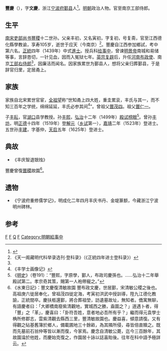 {{明清人物信息框
| 姓名 = 豐慶
| 原名 =
| 圖片名稱= 
| 圖片大小 = 170px
| 圖片說明 = 
| 最高職務 = 南京兵部右侍郎
| 國家 = 大明
| 籍貫 = [[浙江|浙江]][[鄞縣|鄞縣]]
| 族裔 = 漢族
| 字號 = 字文慶
| 諡號 = 
| 出生日期 = [[永樂|永樂]]十二年（1413年）
| 出生地點 = [[浙江|浙江]][[鄞縣|鄞縣]]
| 逝世日期 = 卒年不詳
| 逝世地點 = 
| 墓葬 = 
| 配偶 =
| 親屬 = （孫）[[豐熙|豐熙]]、（曾孫）[[豐坊|豐坊]]
| 出身 = 
*正統四年己未科進士
| 經歷 = 
| 著作 =
}}

'''豐慶'''（{{bd|1413年||？}}），字'''文慶'''，浙江[[宁波府|宁波府]][[鄞县|鄞县]]人<ref name="feng">{{cite book|title=《水東日記》 |author=葉盛 |chapter=卷二十九}}</ref>。[[明朝|明朝]]政治人物。官至南京工部侍郎。

==生平==
[[南宋|南宋]][[吏部尚书|吏部尚书]][[豐稷|豐稷]]十二世孙。父亲丰初，又名寅初，字复初，号复斋，官至江西德化縣學教谕，享寿105岁，逝世于应天（今南京）<ref>《天一阁藏明代科举录选刊·登科录》（《正統四年进士登科录》）</ref>。豐慶自江西参加鄉試，考中第六名。[[正统_(年号)|正統]]四年（1439年）中式[[進士|進士]]。授兵科[[给事中|给事中]]，曾谏[[明景帝|明景帝]]南城和易储等事，言辞恳切，一针见血，因而入冤狱七年。[[英宗复辟|英宗复辟]]后，升任[[河南|河南]][[布政使|布政使]]、南京[[工部侍郎|工部右侍郎]]<ref name="feng"/>，因廉洁而闻名。因家族累世为鄞县人，想将父亲归葬鄞县，于是辞官归里，定居甬上。

==家族==

家族自北宋累世官宦，[[全祖望|全祖望]]称“世知甬上四大姓，重圭累衮，丰氏与其一，而不知三百年之学统，绵绵延延，丰氏必参其间<ref>《丰学士画像记》</ref>”。曾祖父[[豐茂四|豐茂四]]。祖父[[豐仁一|豐仁一]]。

子[[丰耘|丰耘]]，官[[湖口|湖口]]县学教授。孙[[丰熙|丰熙]]，[[弘治|弘治]]十二年（1499年）[[殿试|殿试]][[榜眼|榜眼]]<ref>《[[明史|明史]]》（卷191）：“豐熙，字原學，鄞人，布政司慶孫也。……弘治十二年舉殿試第二。孝宗奇其策，賜第一人袍帶寵之。”</ref>。曾孙[[丰坊|丰坊]]，明[[正德_(明朝)|正德]]十四年（1519年）登[[解元|解元]]（[[乡试|乡试]]第一），[[嘉靖|嘉靖]]二年（1523年）登进士。五世孙[[丰建|丰建]]，字基仲，[[天启|天启]]五年（1625年）登进士。

==典故==
* 《丰庆智退银烛》

豐慶曾復[[豐稷|豐稷]]故園<ref>《水東日記》：豐文慶復清敏故園 豐布政文慶，世居鄞，宋清敏公稷之後也。高祖庚六徙居奉化，曾祖茂四徙定海，考寅初洪武中授訓導，陞九江德化教諭，正統間卒。慶扶柩還鄞，將合葬祖塋，訪遺墓故址，無知者。僑寓無聊，有語慶者曰：「大卿橋南廢紫清觀地，實城西之勝，盍圖之？」道遇卜者，得「豐」之「革」，慶喜曰：「卦符吾姓，意者地必吾所有乎？」繼而得元袁學士桷所修郡志，雲紫清觀去縣西三里，豐清敏故園也。慶益喜，傾意請復。又有得觀之砧基舊簿於鄉人，備載圃地三十餘畝，為其隣所侵，尋皆倍直贖之。既而先墓前石翁仲等皆以漸而復，今家焉。慶念自清敏公薨，迄今三百餘年，其故園淪於他姓，而慶始克復之，作園居十詠以誌喜貽後。往年在科中語予極詳云。</ref>。

==遗物==
* 《宁波府重修儒学记》，明成化二年四月丰庆书丹、金堤篆额，今藏浙江宁波明州碑林。

==参考==
{{reflist}}
{{正統四年己未科殿試金榜}}
[[Category:鄞县人|F]]
[[Category:明朝河南布政使|F]]
[[Category:鄞县丰氏|Q]]
[[Category:明朝工部侍郎|F]]
[[Category:明朝給事中|Category:明朝給事中]]